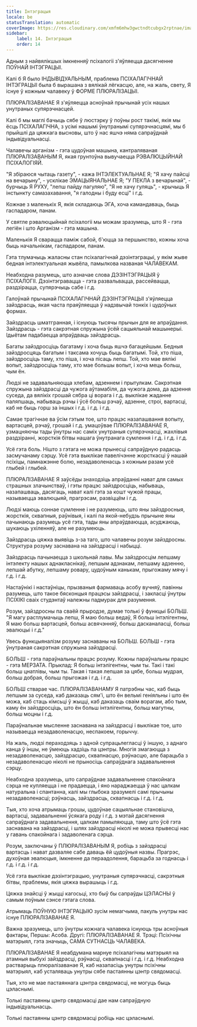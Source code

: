```yaml
---
title: Інтэграцыя
locale: be
statusTranslation: automatic
coverImage: https://res.cloudinary.com/xmfm6mhw3gwctndtcubgx2rptnae/image/upload/v1740337243/small_cover_educacion_fundamental_a051170f1c.webp
sidebar:
    label: 14. Інтэграцыя
    order: 14
---
```

Адным з найвялікшых імкненняў псіхалогіі з'яўляецца дасягненне ПОЎНАЙ ІНТЭГРАЦЫІ.

Калі б Я было ІНДЫВІДУАЛЬНЫМ, праблема ПСІХАЛАГІЧНАЙ ІНТЭГРАЦЫІ была б вырашана з вялікай лёгкасцю, але, на жаль, свету, Я існуе ў кожным чалавеку ў ФОРМЕ ПЛЮРАЛІЗАЦЫІ.

ПЛЮРАЛІЗАВАНАЕ Я з'яўляецца асноўнай прычынай усіх нашых унутраных супярэчнасцей.

Калі б мы маглі бачыць сябе ў люстэрку ў поўны рост такімі, якія мы ёсць ПСІХАЛАГІЧНА, з усімі нашымі ўнутранымі супярэчнасцямі, мы б прыйшлі да цяжкага высновы, што ў нас яшчэ няма сапраўднай індывідуальнасці.

Чалавечы арганізм - гэта цудоўная машына, кантраляваная ПЛЮРАЛІЗАВАНЫМ Я, якая грунтоўна вывучаецца РЭВАЛЮЦЫЙНАЙ ПСІХАЛОГІЯЙ.

"Я збіраюся чытаць газету", - кажа ІНТЭЛЕКТУАЛЬНАЕ Я; "Я хачу пайсці на вечарыну", - усклікае ЭМАЦЫЯНАЛЬНАЕ Я; "У ПЕКЛА з вечарынай", - бурчыць Я РУХУ, "лепш пайду пагуляю", "Я не хачу гуляць", - крычыць Я інстынкту самазахавання, "я галодны і буду есці" і г.д.

Кожнае з маленькіх Я, якія складаюць ЭГА, хоча камандаваць, быць гаспадаром, панам.

У святле рэвалюцыйнай псіхалогіі мы можам зразумець, што Я - гэта легіён і што Арганізм - гэта машына.

Маленькія Я сварацца паміж сабой, б'юцца за першынство, кожны хоча быць начальнікам, гаспадаром, панам.

Гэта тлумачыць жаласны стан псіхалагічнай дэзінтэграцыі, у якім жыве бедная інтэлектуальная жывёла, памылкова названая ЧАЛАВЕКАМ.

Неабходна разумець, што азначае слова ДЭЗІНТЭГРАЦЫЯ ў ПСІХАЛОГІІ. Дэзінтэгравацца - гэта развальвацца, рассейвацца, раздзірацца, супярэчыць сабе і г.д.

Галоўнай прычынай ПСІХАЛАГІЧНАЙ ДЭЗІНТЭГРАЦЫІ з'яўляецца зайздрасць, якая часта праяўляецца ў надзвычай тонкіх і цудоўных формах.

Зайздрасць шматгранная, і існуюць тысячы прычын для яе апраўдання. Зайздрасць - гэта сакрэтная спружына ўсёй сацыяльнай машынерыі. Ідыётам падабаецца апраўдваць зайздрасць.

Багаты зайздросціць багатаму і хоча быць яшчэ багацейшым. Бедныя зайздросцяць багатым і таксама хочуць быць багатымі. Той, хто піша, зайздросціць таму, хто піша, і хоча пісаць лепш. Той, хто мае вялікі вопыт, зайздросціць таму, хто мае большы вопыт, і хоча мець больш, чым ён.

Людзі не задавальняюцца хлебам, адзеннем і прытулкам. Сакрэтная спружына зайздрасці да чужога аўтамабіля, да чужога дома, да адзення суседа, да вялікіх грошай сябра ці ворага і г.д. выклікае жаданне паляпшаць, набываць рэчы і ўсё больш рэчаў, адзенне, строі, вартасці, каб не быць горш за іншых і г.д. і г.д. і г.д.

Самае трагічнае ва ўсім гэтым тое, што працэс назапашвання вопыту, вартасцей, рэчаў, грошай і г.д. умацоўвае ПЛЮРАЛІЗАВАНАЕ Я, узмацняючы тады ўнутры нас саміх унутраныя супярэчнасці, жахлівыя раздзіранні, жорсткія бітвы нашага ўнутранага сумлення і г.д. і г.д. і г.д.

Усё гэта боль. Нішто з гэтага не можа прынесці сапраўдную радасць засмучанаму сэрцу. Усё гэта выклікае павелічэнне жорсткасці ў нашай псіхіцы, памнажэнне болю, незадаволенасць з кожным разам усё глыбей і глыбей.

ПЛЮРАЛІЗАВАНАЕ Я заўсёды знаходзіць апраўданні нават для самых страшных злачынстваў, і гэты працэс зайздросціць, набываць, назапашваць, дасягаць, нават калі гэта за кошт чужой працы, называецца эвалюцыяй, прагрэсам, развіццём і г.д.

Людзі маюць соннае сумленне і не разумеюць, што яны зайздросныя, жорсткія, сквапныя, раўнівыя, і калі па якой-небудзь прычыне яны пачынаюць разумець усё гэта, тады яны апраўдваюцца, асуджаюць, шукаюць ухіленняў, але не разумеюць.

Зайздрасць цяжка выявіць з-за таго, што чалавечы розум зайздросны. Структура розуму заснавана на зайздрасці і набыцці.

Зайздрасць пачынаецца з школьнай лавы. Мы зайздросцім лепшаму інтэлекту нашых аднакласнікаў, лепшым адзнакам, лепшаму адзенню, лепшай абутку, лепшаму ровару, цудоўным канькам, прыгожаму мячу і г.д. і г.д.

Настаўнікі і настаўніцы, прызваныя фармаваць асобу вучняў, павінны разумець, што такое бясконцыя працэсы зайздрасці, і закласці ўнутры ПСІХІКІ сваіх студэнтаў належны падмурак для разумення.

Розум, зайздросны па сваёй прыродзе, думае толькі ў функцыі БОЛЬШ. "Я магу растлумачыць лепш, Я маю больш ведаў, Я больш інтэлігентны, Я маю больш вартасцей, больш асвячэнняў, больш дасканаласці, больш эвалюцыі і г.д."

Увесь функцыяналізм розуму заснаваны на БОЛЬШ. БОЛЬШ - гэта ўнутраная сакрэтная спружына зайздрасці.

БОЛЬШ - гэта параўнальны працэс розуму. Кожны параўнальны працэс - гэта МЕРЗАТА. Прыклад: Я больш інтэлігентны, чым ты. Такі і такі больш цнатлівы, чым ты. Такая і такая лепшая за цябе, больш мудрая, больш добрая, больш прыгожая і г.д. і г.д.

БОЛЬШ стварае час. ПЛЮРАЛІЗАВАНАМУ Я патрэбны час, каб быць лепшым за суседа, каб даказаць сям'і, што ён вельмі геніяльны і што ён можа, каб стаць кімсьці ў жыцці, каб даказаць сваім ворагам, або тым, каму ён зайздросціць, што ён больш інтэлігентны, больш магутны, больш моцны і г.д.

Параўнальнае мысленне заснавана на зайздрасці і выклікае тое, што называецца незадаволенасцю, неспакоем, горыччу.

На жаль, людзі пераходзяць з адной супрацьлегласці ў іншую, з аднаго канца ў іншы, не ўмеюць хадзіць па цэнтры. Многія змагаюцца з незадаволенасцю, зайздрасцю, сквапнасцю, рэўнасцю, але барацьба з незадаволенасцю ніколі не прыносіць сапраўднага задавальнення сэрцу.

Неабходна зразумець, што сапраўднае задавальненне спакойнага сэрца не купляецца і не прадаецца, і яно нараджаецца ў нас цалкам натуральна і спантанна, калі мы глыбока зразумелі самі прычыны незадаволенасці; рэўнасць, зайздрасць, сквапнасць і г.д. і г.д.

Тыя, хто хоча атрымаць грошы, цудоўнае сацыяльнае становішча, вартасці, задавальненні ўсякага роду і г.д. з мэтай дасягнення сапраўднага задавальнення, цалкам памыляюцца, таму што ўсё гэта заснавана на зайздрасці, і шлях зайздрасці ніколі не можа прывесці нас у гавань спакойнага і задаволенага сэрца.

Розум, заключаны ў ПЛЮРАЛІЗАВАНЫМ Я, робіць з зайздрасці вартасць і нават дазваляе сабе даваць ёй цудоўныя назвы. Прагрэс, духоўная эвалюцыя, імкненне да пераадолення, барацьба за годнасць і г.д. і г.д. і г.д.

Усё гэта выклікае дэзінтэграцыю, унутраныя супярэчнасці, сакрэтныя бітвы, праблемы, якія цяжка вырашыць і г.д.

Цяжка знайсці ў жыцці кагосьці, хто быў бы сапраўды ЦЭЛАСНЫ ў самым поўным сэнсе гэтага слова.

Атрымаць ПОЎНУЮ ІНТЭГРАЦЫЮ зусім немагчыма, пакуль унутры нас існуе ПЛЮРАЛІЗАВАНАЕ Я.

Важна зразумець, што ўнутры кожнага чалавека існуюць тры асноўныя фактары, Першы: Асоба. Другі: ПЛЮРАЛІЗАВАНАЕ Я. Трэці: Псіхічны матэрыял, гэта значыць, САМА СУТНАСЦЬ ЧАЛАВЕКА.

ПЛЮРАЛІЗАВАНАЕ Я неабдумана марнуе псіхалагічны матэрыял на атамныя выбухі зайздрасці, рэўнасці, сквапнасці і г.д. і г.д. Неабходна растварыць плюралізаванае Я, каб назапасіць унутры псіхічны матэрыял, каб усталяваць унутры сябе пастаянны цэнтр свядомасці.

Тыя, хто не мае пастаяннага цэнтра свядомасці, не могуць быць цэласнымі.

Толькі пастаянны цэнтр свядомасці дае нам сапраўдную індывідуальнасць.

Толькі пастаянны цэнтр свядомасці робіць нас цэласнымі.

